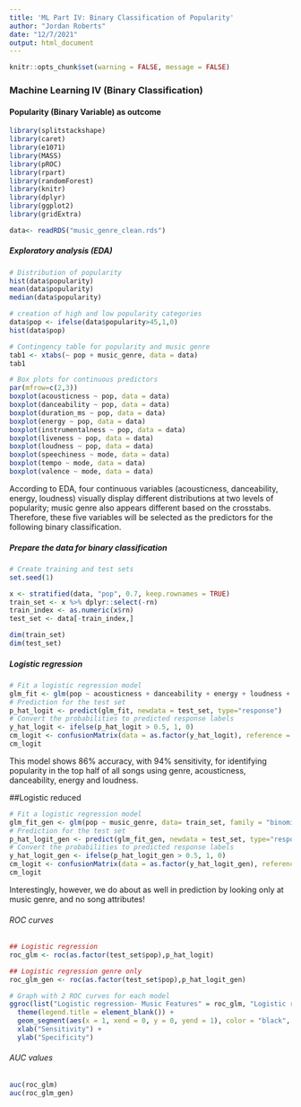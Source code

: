 ```yaml
---
title: 'ML Part IV: Binary Classification of Popularity'
author: "Jordan Roberts"
date: "12/7/2021"
output: html_document
---
```


```r
knitr::opts_chunk$set(warning = FALSE, message = FALSE) 
```

### Machine Learning IV (Binary Classification)
#### Popularity (Binary Variable) as outcome

```r
library(splitstackshape)
library(caret)
library(e1071)
library(MASS)
library(pROC)
library(rpart)
library(randomForest)
library(knitr)
library(dplyr)
library(ggplot2)
library(gridExtra)
```

```r
data<- readRDS("music_genre_clean.rds")
```

##### Exploratory analysis (EDA)

```r
# Distribution of popularity
hist(data$popularity)
mean(data$popularity)
median(data$popularity)

# creation of high and low popularity categories
data$pop <- ifelse(data$popularity>45,1,0)
hist(data$pop)
```

```r
# Contingency table for popularity and music genre
tab1 <- xtabs(~ pop + music_genre, data = data)
tab1
```

```r
# Box plots for continuous predictors
par(mfrow=c(2,3))
boxplot(acousticness ~ pop, data = data)
boxplot(danceability ~ pop, data = data)
boxplot(duration_ms ~ pop, data = data)
boxplot(energy ~ pop, data = data)
boxplot(instrumentalness ~ pop, data = data)
boxplot(liveness ~ pop, data = data)
boxplot(loudness ~ pop, data = data)
boxplot(speechiness ~ mode, data = data)
boxplot(tempo ~ mode, data = data)
boxplot(valence ~ mode, data = data)
```



According to EDA, four continuous variables (acousticness, danceability, energy, loudness) visually display different distributions at two levels of popularity; music genre also appears different based on the crosstabs. Therefore, these five variables will be selected as the predictors for the following binary classification. 

##### Prepare the data for binary classification

```r
# Create training and test sets
set.seed(1)

x <- stratified(data, "pop", 0.7, keep.rownames = TRUE)
train_set <- x %>% dplyr::select(-rn)
train_index <- as.numeric(x$rn)
test_set <- data[-train_index,]

dim(train_set)
dim(test_set)
```

##### Logistic regression

```r
# Fit a logistic regression model
glm_fit <- glm(pop ~ acousticness + danceability + energy + loudness + music_genre, data= train_set, family = "binomial")
# Prediction for the test set 
p_hat_logit <- predict(glm_fit, newdata = test_set, type="response")
# Convert the probabilities to predicted response labels 
y_hat_logit <- ifelse(p_hat_logit > 0.5, 1, 0)
cm_logit <- confusionMatrix(data = as.factor(y_hat_logit), reference = as.factor(test_set$pop))
cm_logit
```

This model shows 86% accuracy, with 94% sensitivity, for identifying popularity in the top half of all songs using genre, acousticness, danceability, energy and loudness. 

##Logistic reduced
```r
# Fit a logistic regression model
glm_fit_gen <- glm(pop ~ music_genre, data= train_set, family = "binomial")
# Prediction for the test set 
p_hat_logit_gen <- predict(glm_fit_gen, newdata = test_set, type="response")
# Convert the probabilities to predicted response labels 
y_hat_logit_gen <- ifelse(p_hat_logit_gen > 0.5, 1, 0)
cm_logit <- confusionMatrix(data = as.factor(y_hat_logit_gen), reference = as.factor(test_set$pop))
cm_logit
```
Interestingly, however, we do about as well in prediction by looking only at music genre, and no song attributes! 

###### ROC curves

```r
## Logistic regression
roc_glm <- roc(as.factor(test_set$pop),p_hat_logit)

## Logistic regression genre only
roc_glm_gen <- roc(as.factor(test_set$pop),p_hat_logit_gen)

# Graph with 2 ROC curves for each model
ggroc(list("Logistic regression- Music Features" = roc_glm, "Logistic regression- Genre Only" = roc_glm_gen)) +
  theme(legend.title = element_blank()) +
  geom_segment(aes(x = 1, xend = 0, y = 0, yend = 1), color = "black", linetype = "dashed") +
  xlab("Sensitivity") +
  ylab("Specificity") 
```

###### AUC values

```r
auc(roc_glm)
auc(roc_glm_gen)
```

